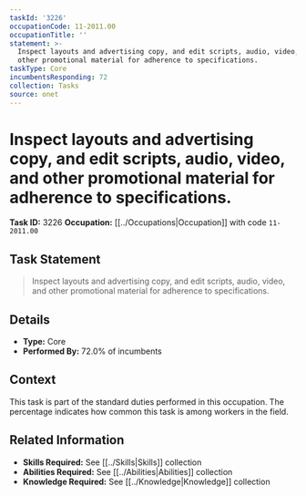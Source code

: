 ```yaml
---
taskId: '3226'
occupationCode: 11-2011.00
occupationTitle: ''
statement: >-
  Inspect layouts and advertising copy, and edit scripts, audio, video, and
  other promotional material for adherence to specifications.
taskType: Core
incumbentsResponding: 72
collection: Tasks
source: onet
---
```

# Inspect layouts and advertising copy, and edit scripts, audio, video, and other promotional material for adherence to specifications.

**Task ID:** 3226
**Occupation:** [[../Occupations|Occupation]] with code `11-2011.00`

## Task Statement

> Inspect layouts and advertising copy, and edit scripts, audio, video, and other promotional material for adherence to specifications.

## Details

- **Type:** Core
- **Performed By:** 72.0% of incumbents

## Context

This task is part of the standard duties performed in this occupation. The percentage indicates how common this task is among workers in the field.

## Related Information

- **Skills Required:** See [[../Skills|Skills]] collection
- **Abilities Required:** See [[../Abilities|Abilities]] collection
- **Knowledge Required:** See [[../Knowledge|Knowledge]] collection
